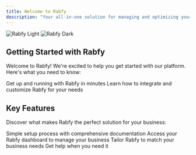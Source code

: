 ```yaml
---
title: Welcome to Rabfy
description: "Your all-in-one solution for managing and optimizing your business"
---
```


<img
  className="block dark:hidden"
  src="/images/hero-light.png"
  alt="Rabfy Light"
/>
<img
  className="hidden dark:block"
  src="/images/hero-dark.png"
  alt="Rabfy Dark"
/>

## Getting Started with Rabfy

Welcome to Rabfy! We're excited to help you get started with our platform. Here's what you need to know:

<CardGroup cols={2}>
  <Card title="Quick Start Guide" icon="rocket" href="/quickstart">
    Get up and running with Rabfy in minutes
  </Card>
  <Card title="Development Guide" icon="code" href="/development">
    Learn how to integrate and customize Rabfy for your needs
  </Card>
</CardGroup>

## Key Features

Discover what makes Rabfy the perfect solution for your business:

<CardGroup cols={2}>
  <Card title="Easy Integration" icon="plug" href="/essentials/quickstart">
    Simple setup process with comprehensive documentation
  </Card>
  <Card
    title="Powerful Dashboard"
    icon="gauge"
    href="https://dashboard.rabfy.com"
  >
    Access your Rabfy dashboard to manage your business
  </Card>
  <Card
    title="Customization"
    icon="screwdriver-wrench"
    href="/essentials/settings"
  >
    Tailor Rabfy to match your business needs
  </Card>
  <Card title="Support" icon="circle-question" href="/essentials/help">
    Get help when you need it
  </Card>
</CardGroup>
